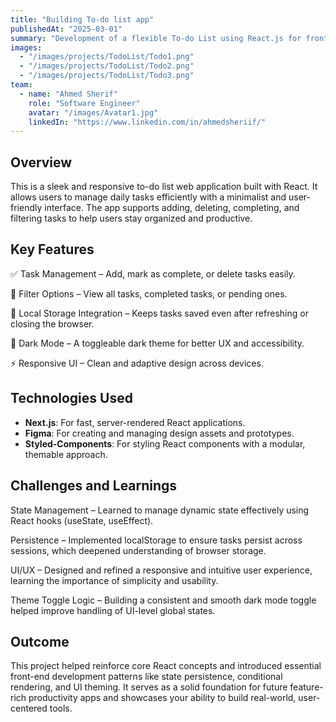 ```yaml
---
title: "Building To-do list app"
publishedAt: "2025-03-01"
summary: "Development of a flexible To-do List using React.js for front-end and Figma for design collaboration."
images:
  - "/images/projects/TodoList/Todo1.png"
  - "/images/projects/TodoList/Todo2.png"
  - "/images/projects/TodoList/Todo3.png"
team:
  - name: "Ahmed Sherif"
    role: "Software Engineer"
    avatar: "/images/Avatar1.jpg"
    linkedIn: "https://www.linkedin.com/in/ahmedsheriif/"
---
```


## Overview

This is a sleek and responsive to-do list web application built with React. It allows users to manage daily tasks efficiently with a minimalist and user-friendly interface. The app supports adding, deleting, completing, and filtering tasks to help users stay organized and productive.

## Key Features

✅ Task Management – Add, mark as complete, or delete tasks easily.

📂 Filter Options – View all tasks, completed tasks, or pending ones.

💾 Local Storage Integration – Keeps tasks saved even after refreshing or closing the browser.

🌙 Dark Mode – A toggleable dark theme for better UX and accessibility.

⚡ Responsive UI – Clean and adaptive design across devices.

## Technologies Used

- **Next.js**: For fast, server-rendered React applications.
- **Figma**: For creating and managing design assets and prototypes.
- **Styled-Components**: For styling React components with a modular, themable approach.

## Challenges and Learnings

State Management – Learned to manage dynamic state effectively using React hooks (useState, useEffect).

Persistence – Implemented localStorage to ensure tasks persist across sessions, which deepened understanding of browser storage.

UI/UX – Designed and refined a responsive and intuitive user experience, learning the importance of simplicity and usability.

Theme Toggle Logic – Building a consistent and smooth dark mode toggle helped improve handling of UI-level global states.

## Outcome

This project helped reinforce core React concepts and introduced essential front-end development patterns like state persistence, conditional rendering, and UI theming. It serves as a solid foundation for future feature-rich productivity apps and showcases your ability to build real-world, user-centered tools.

